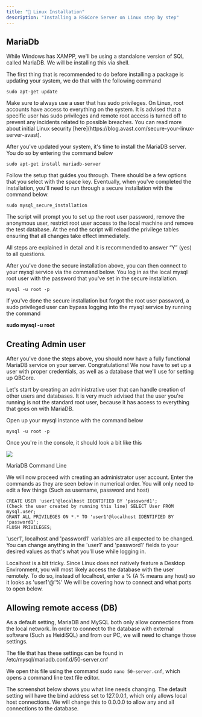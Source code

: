 ```yaml
---
title: "🐧 Linux Installation"
description: "Installing a RSGCore Server on Linux step by step"
---
```


## MariaDb

While Windows has XAMPP, we'll be using a standalone version of SQL called MariaDB. We will be installing this via shell. 

The first thing that is recommended to do before installing a package is updating your system, we do that with the following command

```
sudo apt-get update
```

<Warning>
Make sure to always use a user that has sudo privileges. On Linux, root accounts have access to everything on the system. It is advised that a specific user has sudo privileges and remote root access is turned off to prevent any incidents related to possible breaches. You can read more about initial Linux security [here](https://blog.avast.com/secure-your-linux-server-avast).
</Warning>

After you've updated your system, it's time to install the MariaDB server. You do so by entering the command below

```
sudo apt-get install mariadb-server
```
Follow the setup that guides you through. There should be a few options that you select with the space key. Eventually, when you've completed the installation, you'll need to run through a secure installation with the command below.

```
sudo mysql_secure_installation
```

The script will prompt you to set up the root user password, remove the anonymous user, restrict root user access to the local machine and remove the test database. At the end the script will reload the privilege tables ensuring that all changes take effect immediately.

All steps are explained in detail and it is recommended to answer “Y” (yes) to all questions.

After you've done the secure installation above, you can then connect to your mysql service via the command below. You log in as the local mysql root user with the password that you've set in the secure installation.

```
mysql -u root -p
```

<Info>
If you've done the secure installation but forgot the root user password, a sudo privileged user can bypass logging into the mysql service by running the command

**sudo mysql -u root**
</Info>

## Creating Admin user

After you've done the steps above, you should now have a fully functional MariaDB service on your server. Congratulations! We now have to set up a user with proper credentials, as well as a database that we'll use for setting up QBCore.

Let's start by creating an administrative user that can handle creation of other users and databases. It is very much advised that the user you're running is not the standard root user, because it has access to everything that goes on with MariaDB.

Open up your mysql instance with the command below

```
mysql -u root -p
```
Once you're in the console, it should look a bit like this

![](https://docs.qbcore.org/~gitbook/image?url=https%3A%2F%2F550110915-files.gitbook.io%2F%7E%2Ffiles%2Fv0%2Fb%2Fgitbook-x-prod.appspot.com%2Fo%2Fspaces%252FBTxg66Z0GQkOQS46Nzn3%252Fuploads%252FdxJHHZoBqSYWgSVXbIlY%252FTerminus_SOG5oqcssc.png%3Falt%3Dmedia%26token%3D7d2f252f-dc2f-48ca-9051-3b8b9b6050f8&width=768&dpr=4&quality=100&sign=82a8eb6a&sv=1)

MariaDB Command Line

We will now proceed with creating an administrator user account. Enter the commands as they are seen below in numerical order. You will only need to edit a few things (Such as username, password and host)

```
CREATE USER 'user1'@localhost IDENTIFIED BY 'password1';
(Check the user created by running this line) SELECT User FROM mysql.user;
GRANT ALL PRIVILEGES ON *.* TO 'user1'@localhost IDENTIFIED BY 'password1';
FLUSH PRIVILEGES;
```
<Info>
'user1', localhost and 'password1' variables are all expected to be changed. You can change anything in the 'user1' and 'password1' fields to your desired values as that's what you'll use while logging in.

Localhost is a bit tricky. Since Linux does not natively feature a Desktop Environment, you will most likely access the database with the user remotely. To do so, instead of localhost, enter a % (A % means any host) so it looks as 'user1'@'%' We will be covering how to connect and what ports to open below.
</Info>

## Allowing remote access (DB)

As a default setting, MariaDB and MySQL both only allow connections from the local network. In order to connect to the database with external software (Such as HeidiSQL) and from our PC, we will need to change those settings.

The file that has these settings can be found in /etc/mysql/mariadb.conf.d/50-server.cnf

We open this file using the command sudo `nano 50-server.cnf`, which opens a command line text file editor.

The screenshot below shows you what line needs changing. The default setting will have the bind address set to 127.0.0.1, which only allows local host connections. We will change this to 0.0.0.0 to allow any and all connections to the database.

